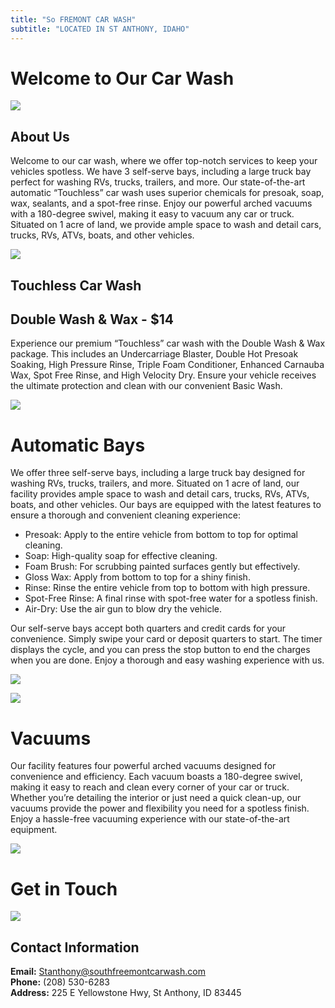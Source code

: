 ```yaml
---
title: "So FREMONT CAR WASH"
subtitle: "LOCATED IN ST ANTHONY, IDAHO"
---
```


<div class="full-width">

# Welcome to Our Car Wash



![](Images/carwash_logo.png)

<div class="flex-container">

<div class="flex-item">

# About Us

Welcome to our car wash, where we offer top-notch services to keep your vehicles spotless. We have 3 self-serve bays, including a large truck bay perfect for washing RVs, trucks, trailers, and more. Our state-of-the-art automatic “Touchless” car wash uses superior chemicals for presoak, soap, wax, sealants, and a spot-free rinse. Enjoy our powerful arched vacuums with a 180-degree swivel, making it easy to vacuum any car or truck. Situated on 1 acre of land, we provide ample space to wash and detail cars, trucks, RVs, ATVs, boats, and other vehicles.

![](Images/frontview_carwash.jpg)

</div>

<div class="flex-item">

# Touchless Car Wash

## Double Wash & Wax - $14

Experience our premium “Touchless” car wash with the Double Wash & Wax package. This includes an Undercarriage Blaster, Double Hot Presoak Soaking, High Pressure Rinse, Triple Foam Conditioner, Enhanced Carnauba Wax, Spot Free Rinse, and High Velocity Dry. Ensure your vehicle receives the ultimate protection and clean with our convenient Basic Wash.

![](Images/automatic-bay_washmenu.jpg)

</div>

</div>

# Automatic Bays

We offer three self-serve bays, including a large truck bay designed for washing RVs, trucks, trailers, and more. Situated on 1 acre of land, our facility provides ample space to wash and detail cars, trucks, RVs, ATVs, boats, and other vehicles. Our bays are equipped with the latest features to ensure a thorough and convenient cleaning experience:

* Presoak: Apply to the entire vehicle from bottom to top for optimal cleaning.
* Soap: High-quality soap for effective cleaning.
* Foam Brush: For scrubbing painted surfaces gently but effectively.
* Gloss Wax: Apply from bottom to top for a shiny finish.
* Rinse: Rinse the entire vehicle from top to bottom with high pressure.
* Spot-Free Rinse: A final rinse with spot-free water for a spotless finish.
* Air-Dry: Use the air gun to blow dry the vehicle.

Our self-serve bays accept both quarters and credit cards for your convenience. Simply swipe your card or deposit quarters to start. The timer displays the cycle, and you can press the stop button to end the charges when you are done. Enjoy a thorough and easy washing experience with us.

![](Images/selfserve_pmt_and_controls.jpg)

![](Images/selfserve_menu_pmt.jpg)

# Vacuums

Our facility features four powerful arched vacuums designed for convenience and efficiency. Each vacuum boasts a 180-degree swivel, making it easy to reach and clean every corner of your car or truck. Whether you're detailing the interior or just need a quick clean-up, our vacuums provide the power and flexibility you need for a spotless finish. Enjoy a hassle-free vacuuming experience with our state-of-the-art equipment.

![](Images/3vacuums.jpg)

# Get in Touch
![](Images/replace.jpg)

## Contact Information

**Email:** [Stanthony@southfreemontcarwash.com](mailto:Stanthony@southfreemontcarwash.com)  
**Phone:** (208) 530-6283  
**Address:** 225 E Yellowstone Hwy, St Anthony, ID 83445

</div>

